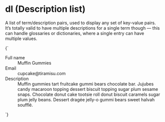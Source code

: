 
<Meta title="Atoms/dl" />

# dl (Description list)

A list of term/description pairs, used to display any set of key-value pairs. It’s totally valid to have multiple descriptions for a single term though — this can handle glossaries or dictionaries, where a single entry can have multiple values.

<Canvas isColumn>
  <Story name="dl">
    {`
      <dl class="a-dl">
        <div class="a-dl__item u-grid@m u-grid--3-col u-gap-m u-padding-m-y u-padding-m@m">
          <dt class="u-font--medium u-h6 u-fg--gray-50 u-margin-xs-bottom@s">Full name</dt>
          <dd class="u-grid__col-span-2">Muffin Gummies</dd>
        </div>
        <div class="a-dl__item u-grid@m u-grid--3-col u-gap-m u-padding-m-y u-padding-m@m">
          <dt class="u-font--medium u-h6 u-fg--gray-50 u-margin-xs-bottom@s">Email</dt>
          <dd class="u-grid__col-span-2">cupcake@tiramisu.com</dd>
        </div>
        <div class="a-dl__item u-grid@m u-grid--3-col u-gap-m u-padding-m-y u-padding-m@m">
          <dt class="u-font--medium u-h6 u-fg--gray-50 u-margin-xs-bottom@s">Description</dt>
          <dd class="u-grid__col-span-2">Muffin gummies tart fruitcake gummi bears chocolate bar. Jujubes candy macaroon topping dessert biscuit topping sugar plum sesame snaps. Chocolate donut cake tootsie roll donut biscuit caramels sugar plum jelly beans. Dessert dragée jelly-o gummi bears sweet halvah soufflé.</dd>
        </div>
      </dl>
    `}
  </Story>
</Canvas>
